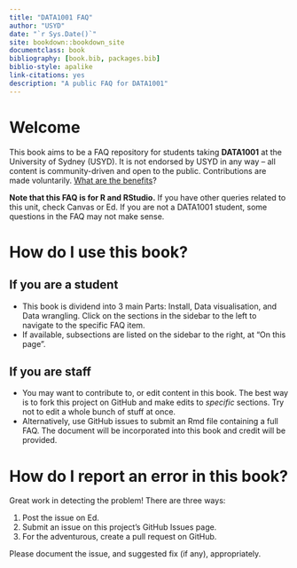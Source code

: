```yaml
---
title: "DATA1001 FAQ"
author: "USYD"
date: "`r Sys.Date()`"
site: bookdown::bookdown_site
documentclass: book
bibliography: [book.bib, packages.bib]
biblio-style: apalike
link-citations: yes
description: "A public FAQ for DATA1001"
---
```


# Welcome {.unnumbered}

This book aims to be a FAQ repository for students taking **DATA1001** at the University of Sydney (USYD). It is not endorsed by USYD in any way -- all content is community-driven and open to the public. Contributions are made voluntarily. [What are the benefits](#contribute)?

**Note that this FAQ is for R and RStudio.** If you have other queries related to this unit, check Canvas or Ed. If you are not a DATA1001 student, some questions in the FAQ may not make sense.

# How do I use this book?

## If you are a student

-   This book is dividend into 3 main Parts: Install, Data visualisation, and Data wrangling. Click on the sections in the sidebar to the left to navigate to the specific FAQ item.
-   If available, subsections are listed on the sidebar to the right, at "On this page".

## If you are staff

-   You may want to contribute to, or edit content in this book. The best way is to fork this project on GitHub and make edits to *specific* sections. Try not to edit a whole bunch of stuff at once.
-   Alternatively, use GitHub issues to submit an Rmd file containing a full FAQ. The document will be incorporated into this book and credit will be provided.

# How do I report an error in this book?

Great work in detecting the problem! There are three ways:

1.  Post the issue on Ed.
2.  Submit an issue on this project's GitHub Issues page.
3.  For the adventurous, create a pull request on GitHub.

Please document the issue, and suggested fix (if any), appropriately.
